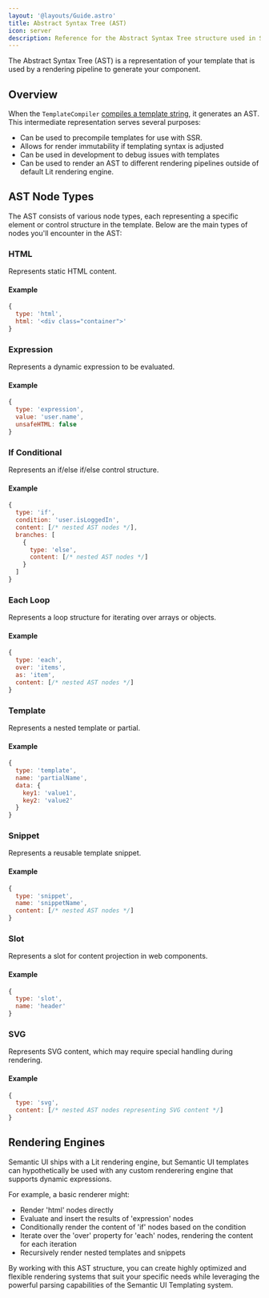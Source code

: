 ```yaml
---
layout: '@layouts/Guide.astro'
title: Abstract Syntax Tree (AST)
icon: server
description: Reference for the Abstract Syntax Tree structure used in Semantic UI Templating
---
```


The Abstract Syntax Tree (AST) is a representation of your template that is used by a rendering pipeline to generate your component.

## Overview

When the `TemplateCompiler` [compiles a template string](/api/templating/template-compiler#compile), it generates an AST. This intermediate representation serves several purposes:

* Can be used to precompile templates for use with SSR.
* Allows for render immutability if templating syntax is adjusted
* Can be used in development to debug issues with templates
* Can be used to render an AST to different rendering pipelines outside of default Lit rendering engine.

## AST Node Types

The AST consists of various node types, each representing a specific element or control structure in the template. Below are the main types of nodes you'll encounter in the AST:

### HTML

Represents static HTML content.

#### Example
```javascript
{
  type: 'html',
  html: '<div class="container">'
}
```

### Expression

Represents a dynamic expression to be evaluated.

#### Example
```javascript
{
  type: 'expression',
  value: 'user.name',
  unsafeHTML: false
}
```

### If Conditional

Represents an if/else if/else control structure.

#### Example
```javascript
{
  type: 'if',
  condition: 'user.isLoggedIn',
  content: [/* nested AST nodes */],
  branches: [
    {
      type: 'else',
      content: [/* nested AST nodes */]
    }
  ]
}
```

### Each Loop

Represents a loop structure for iterating over arrays or objects.

#### Example
```javascript
{
  type: 'each',
  over: 'items',
  as: 'item',
  content: [/* nested AST nodes */]
}
```

### Template

Represents a nested template or partial.

#### Example
```javascript
{
  type: 'template',
  name: 'partialName',
  data: {
    key1: 'value1',
    key2: 'value2'
  }
}
```

### Snippet

Represents a reusable template snippet.

#### Example
```javascript
{
  type: 'snippet',
  name: 'snippetName',
  content: [/* nested AST nodes */]
}
```

### Slot

Represents a slot for content projection in web components.

#### Example
```javascript
{
  type: 'slot',
  name: 'header'
}
```

### SVG

Represents SVG content, which may require special handling during rendering.

#### Example
```javascript
{
  type: 'svg',
  content: [/* nested AST nodes representing SVG content */]
}
```

## Rendering Engines

Semantic UI ships with a Lit rendering engine, but Semantic UI templates can hypothetically be used with any custom renderering engine that supports dynamic expressions.

For example, a basic renderer might:

* Render 'html' nodes directly
* Evaluate and insert the results of 'expression' nodes
* Conditionally render the content of 'if' nodes based on the condition
* Iterate over the 'over' property for 'each' nodes, rendering the content for each iteration
* Recursively render nested templates and snippets

By working with this AST structure, you can create highly optimized and flexible rendering systems that suit your specific needs while leveraging the powerful parsing capabilities of the Semantic UI Templating system.
